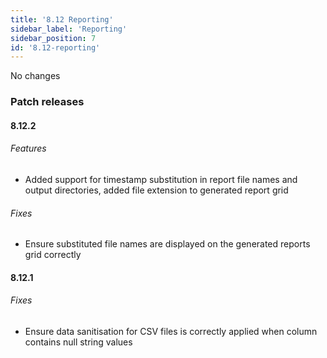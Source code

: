 ```yaml
---
title: '8.12 Reporting'
sidebar_label: 'Reporting'
sidebar_position: 7
id: '8.12-reporting'
---
```


No changes

### Patch releases

#### 8.12.2

###### Features

* Added support for timestamp substitution in report file names and output directories, added file extension to generated report grid 

###### Fixes

* Ensure substituted file names are displayed on the generated reports grid correctly

#### 8.12.1

###### Fixes

* Ensure data sanitisation for CSV files is correctly applied when column contains null string values 